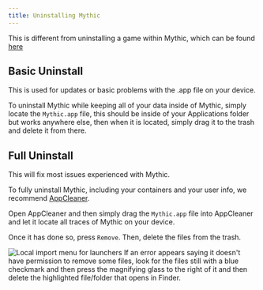 ```yaml
---
title: Uninstalling Mythic
---
```



This is different from uninstalling a game within Mythic, which can be found [here](../Guides/uninstallgame)

## Basic Uninstall

This is used for updates or basic problems with the .app file on your device.

To uninstall Mythic while keeping all of your data inside of Mythic, simply locate the `Mythic.app` file, this should be inside of your Applications folder but works anywhere else, then when it is located, simply drag it to the trash and delete it from there.

## Full Uninstall

This will fix most issues experienced with Mythic.

To fully uninstall Mythic, including your containers and your user info, we recommend [AppCleaner](https://freemacsoft.net/appcleaner/).

Open AppCleaner and then simply drag the `Mythic.app` file into AppCleaner and let it locate all traces of Mythic on your device.

Once it has done so, press `Remove`. Then, delete the files from the trash.

<Image
  alt="Local import menu for launchers"
  src="/appcleanererror.webp"
  width={750}
  height={750}
/>
If an error appears saying it doesn't have permission to remove some files, look
for the files still with a blue checkmark and then press the magnifying glass to
the right of it and then delete the highlighted file/folder that opens in Finder.

